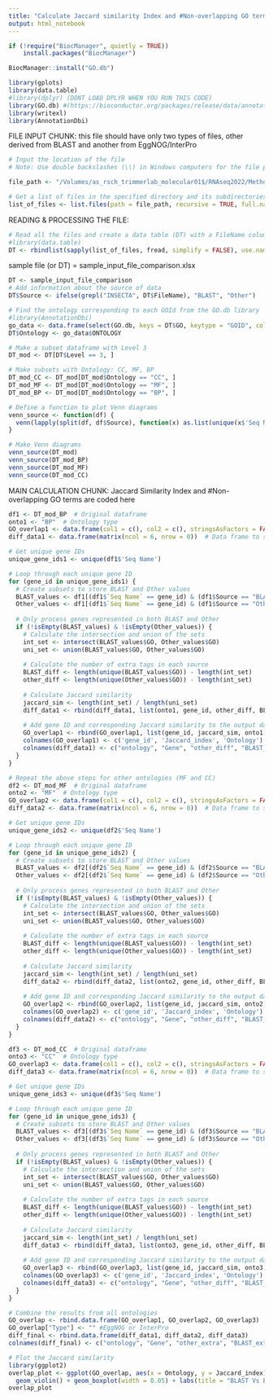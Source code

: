 ---
title: "Calculate Jaccard similarity Index and #Non-overlapping GO terms"
output: html_notebook
---

```{r}
if (!require("BiocManager", quietly = TRUE))
    install.packages("BiocManager")

BiocManager::install("GO.db")
```

```{r}
library(gplots)
library(data.table)
#library(dplyr) (DONT LOAD DPLYR WHEN YOU RUN THIS CODE)
library(GO.db) #(https://bioconductor.org/packages/release/data/annotation/html/GO.db.html)
library(writexl)
library(AnnotationDbi)
```

FILE INPUT CHUNK:  this file should have only two types of files, other derived from BLAST and another from EggNOG/InterPro
```{r}
# Input the location of the file
# Note: Use double backslashes (\\) in Windows computers for the file path

file_path <- "/Volumes/as_rsch_trimmerlab_molecular01$/RNAseq2022/Method Comparison"

# Get a list of files in the specified directory and its subdirectories
list_of_files <- list.files(path = file_path, recursive = TRUE, full.names = TRUE)
```

READING & PROCESSING THE FILE:
```{r}
# Read all the files and create a data table (DT) with a FileName column to store filenames
#library(data.table)
DT <- rbindlist(sapply(list_of_files, fread, simplify = FALSE), use.names = TRUE, idcol = "FileName")
```

sample file (or DT) = sample_input_file_comparison.xlsx
```{r}
DT <- sample_input_file_comparison
# Add information about the source of data
DT$Source <- ifelse(grepl("INSECTA", DT$FileName), "BLAST", "Other")
```

```{r}
# Find the ontology corresponding to each GOId from the GO.db library
#library(AnnotationDbi)
go_data <- data.frame(select(GO.db, keys = DT$GO, keytype = "GOID", columns = c("ONTOLOGY")))
DT$Ontology <- go_data$ONTOLOGY
```

```{r}
# Make a subset dataframe with Level 3
DT_mod <- DT[DT$Level == 3, ]

# Make subsets with Ontology: CC, MF, BP
DT_mod_CC <- DT_mod[DT_mod$Ontology == "CC", ]
DT_mod_MF <- DT_mod[DT_mod$Ontology == "MF", ]
DT_mod_BP <- DT_mod[DT_mod$Ontology == "BP", ]
```

```{r}
# Define a function to plot Venn diagrams
venn_source <- function(df) {
  venn(lapply(split(df, df$Source), function(x) as.list(unique(x$'Seq Name'))))
}

# Make Venn diagrams
venn_source(DT_mod)
venn_source(DT_mod_BP)
venn_source(DT_mod_MF)
venn_source(DT_mod_CC)
```

MAIN CALCULATION CHUNK: Jaccard Similarity Index and #Non-overlapping GO terms are coded here
```{r}
df1 <- DT_mod_BP  # Original dataframe
onto1 <- "BP"  # Ontology type
GO_overlap1 <- data.frame(col1 = c(), col2 = c(), stringsAsFactors = FALSE)  # Data frame to store gene IDs and Jaccard similarity
diff_data1 <- data.frame(matrix(ncol = 6, nrow = 0))  # Data frame to store detailed results

# Get unique gene IDs
unique_gene_ids1 <- unique(df1$'Seq Name')

# Loop through each unique gene ID
for (gene_id in unique_gene_ids1) {
  # Create subsets to store BLAST and Other values
  BLAST_values <- df1[(df1$`Seq Name` == gene_id) & (df1$Source == "BLAST")]
  Other_values <- df1[(df1$`Seq Name` == gene_id) & (df1$Source == "Other")]
  
  # Only process genes represented in both BLAST and Other
  if (!isEmpty(BLAST_values) & !isEmpty(Other_values)) {
    # Calculate the intersection and union of the sets
    int_set <- intersect(BLAST_values$GO, Other_values$GO)
    uni_set <- union(BLAST_values$GO, Other_values$GO)
    
    # Calculate the number of extra tags in each source
    BLAST_diff <- length(unique(BLAST_values$GO)) - length(int_set)
    other_diff <- length(unique(Other_values$GO)) - length(int_set)
    
    # Calculate Jaccard similarity
    jaccard_sim <- length(int_set) / length(uni_set)
    diff_data1 <- rbind(diff_data1, list(onto1, gene_id, other_diff, BLAST_diff, length(int_set), jaccard_sim))
  
    # Add gene ID and corresponding Jaccard similarity to the output dataframe
    GO_overlap1 <- rbind(GO_overlap1, list(gene_id, jaccard_sim, onto1))
    colnames(GO_overlap1) <- c('gene_id', 'Jaccard_index', 'Ontology')
    colnames(diff_data1) <- c("ontology", "Gene", "other_diff", "BLAST_diff", "intersection")
  }
}

# Repeat the above steps for other ontologies (MF and CC)
df2 <- DT_mod_MF  # Original dataframe
onto2 <- "MF"  # Ontology type
GO_overlap2 <- data.frame(col1 = c(), col2 = c(), stringsAsFactors = FALSE)  # Data frame to store gene IDs and Jaccard similarity
diff_data2 <- data.frame(matrix(ncol = 6, nrow = 0))  # Data frame to store detailed results

# Get unique gene IDs
unique_gene_ids2 <- unique(df2$'Seq Name')

# Loop through each unique gene ID
for (gene_id in unique_gene_ids2) {
  # Create subsets to store BLAST and Other values
  BLAST_values <- df2[(df2$`Seq Name` == gene_id) & (df2$Source == "BLAST")]
  Other_values <- df2[(df2$`Seq Name` == gene_id) & (df2$Source == "Other")]
  
  # Only process genes represented in both BLAST and Other
  if (!isEmpty(BLAST_values) & !isEmpty(Other_values)) {
    # Calculate the intersection and union of the sets
    int_set <- intersect(BLAST_values$GO, Other_values$GO)
    uni_set <- union(BLAST_values$GO, Other_values$GO)
    
    # Calculate the number of extra tags in each source
    BLAST_diff <- length(unique(BLAST_values$GO)) - length(int_set)
    other_diff <- length(unique(Other_values$GO)) - length(int_set)
    
    # Calculate Jaccard similarity
    jaccard_sim <- length(int_set) / length(uni_set)
    diff_data2 <- rbind(diff_data2, list(onto2, gene_id, other_diff, BLAST_diff, length(int_set), jaccard_sim))
  
    # Add gene ID and corresponding Jaccard similarity to the output dataframe
    GO_overlap2 <- rbind(GO_overlap2, list(gene_id, jaccard_sim, onto2))
    colnames(GO_overlap2) <- c('gene_id', 'Jaccard_index', 'Ontology')
    colnames(diff_data2) <- c("ontology", "Gene", "other_diff", "BLAST_diff", "intersection")
  }
}

df3 <- DT_mod_CC  # Original dataframe
onto3 <- "CC"  # Ontology type
GO_overlap3 <- data.frame(col1 = c(), col2 = c(), stringsAsFactors = FALSE)  # Data frame to store gene IDs and Jaccard similarity
diff_data3 <- data.frame(matrix(ncol = 6, nrow = 0))  # Data frame to store detailed results

# Get unique gene IDs
unique_gene_ids3 <- unique(df3$'Seq Name')

# Loop through each unique gene ID
for (gene_id in unique_gene_ids3) {
  # Create subsets to store BLAST and Other values
  BLAST_values <- df3[(df3$`Seq Name` == gene_id) & (df3$Source == "BLAST")]
  Other_values <- df3[(df3$`Seq Name` == gene_id) & (df3$Source == "Other")]
  
  # Only process genes represented in both BLAST and Other
  if (!isEmpty(BLAST_values) & !isEmpty(Other_values)) {
    # Calculate the intersection and union of the sets
    int_set <- intersect(BLAST_values$GO, Other_values$GO)
    uni_set <- union(BLAST_values$GO, Other_values$GO)
    
    # Calculate the number of extra tags in each source
    BLAST_diff <- length(unique(BLAST_values$GO)) - length(int_set)
    other_diff <- length(unique(Other_values$GO)) - length(int_set)
    
    # Calculate Jaccard similarity
    jaccard_sim <- length(int_set) / length(uni_set)
    diff_data3 <- rbind(diff_data3, list(onto3, gene_id, other_diff, BLAST_diff, length(int_set), jaccard_sim))
  
    # Add gene ID and corresponding Jaccard similarity to the output dataframe
    GO_overlap3 <- rbind(GO_overlap3, list(gene_id, jaccard_sim, onto3))
    colnames(GO_overlap3) <- c('gene_id', 'Jaccard_index', 'Ontology')
    colnames(diff_data3) <- c("ontology", "Gene", "other_diff", "BLAST_diff", "intersection")
  }
}
```

```{r}
# Combine the results from all ontologies
GO_overlap <- rbind.data.frame(GO_overlap1, GO_overlap2, GO_overlap3)
GO_overlap["Type"] <- "" #EggNOG or InterPro
diff_final <- rbind.data.frame(diff_data1, diff_data2, diff_data3)
colnames(diff_final) <- c("ontology", "Gene", "other_extra", "BLAST_extra", "intersection", "jaccard_index")
```

```{r}
# Plot the Jaccard similarity
library(ggplot2)
overlap_plot <- ggplot(GO_overlap, aes(x = Ontology, y = Jaccard_index)) + 
  geom_violin() + geom_boxplot(width = 0.05) + labs(title = "BLAST Vs EggNOG")
overlap_plot
```

